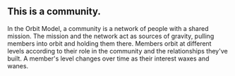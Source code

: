 
## This is a community.

In the Orbit Model, a community is a network of people with
a shared mission.
The mission and the network act as sources of gravity, pulling
members into orbit and holding them there.
Members orbit at different levels according to their role in
the community and the relationships they've built. A member's
level changes over time as their interest waxes and wanes.

